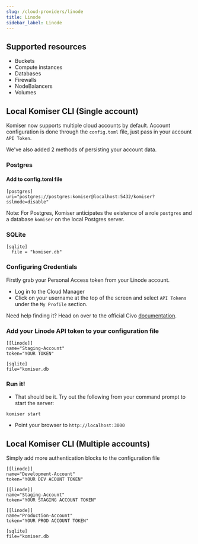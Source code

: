```yaml
---
slug: /cloud-providers/linode
title: Linode
sidebar_label: Linode
---
```


## Supported resources
- Buckets
- Compute instances
- Databases
- Firewalls
- NodeBalancers
- Volumes

## Local Komiser CLI (Single account)

Komiser now supports multiple cloud accounts by default. Account configuration is done through the `config.toml` file, just pass in your account `API Token`.

We've also added 2 methods of persisting your account data.
### Postgres
#### Add to config.toml file
```
[postgres]
uri="postgres://postgres:komiser@localhost:5432/komiser?sslmode=disable"
```
Note: For Postgres, Komiser anticipates the existence of a role `postgres` and a database `komiser` on the local Postgres server.

### SQLite

```
[sqlite]
  file = "komiser.db"
```

### Configuring Credentials

Firstly grab your Personal Access token from your Linode account.

- Log in to the Cloud Manager
- Click on your username at the top of the screen and select `API Tokens` under the `My Profile` section.

Need help finding it? Head on over to the official Civo [documentation](https://www.linode.com/docs/products/tools/api/guides/manage-api-tokens/).

### Add your Linode API token to your configuration file

```
[[linode]]
name="Staging-Account"
token="YOUR TOKEN"

[sqlite]
file="komiser.db
```
                                        

### Run it!
* That should be it. Try out the following from your command prompt to start the server:

```
komiser start 
```

* Point your browser to `http://localhost:3000`

## Local Komiser CLI (Multiple accounts)
Simply add more authentication blocks to the configuration file

```
[[linode]]
name="Development-Account"
token="YOUR DEV ACOUNT TOKEN"

[[linode]]
name="Staging-Account"
token="YOUR STAGING ACCOUNT TOKEN"

[[linode]]
name="Production-Account"
token="YOUR PROD ACCOUNT TOKEN"

[sqlite]
file="komiser.db
```
